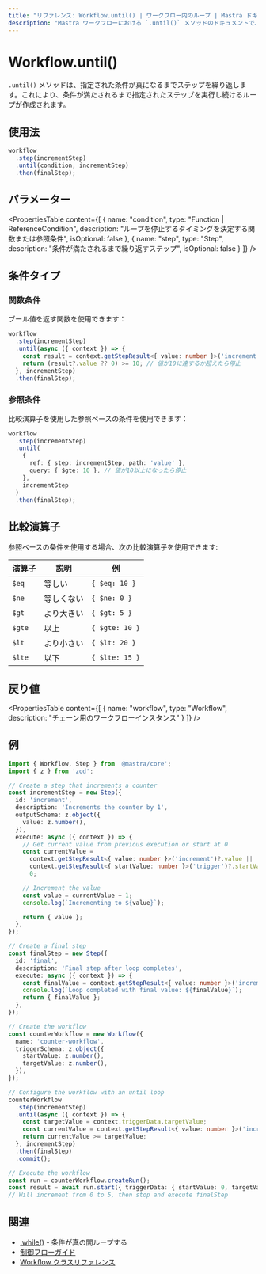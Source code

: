 ```yaml
---
title: "リファレンス: Workflow.until() | ワークフロー内のループ | Mastra ドキュメント"
description: "Mastra ワークフローにおける `.until()` メソッドのドキュメントで、指定された条件が真になるまでステップを繰り返します。"
---
```


# Workflow.until()

`.until()` メソッドは、指定された条件が真になるまでステップを繰り返します。これにより、条件が満たされるまで指定されたステップを実行し続けるループが作成されます。

## 使用法

```typescript
workflow
  .step(incrementStep)
  .until(condition, incrementStep)
  .then(finalStep);
```

## パラメーター

<PropertiesTable
  content={[
    {
      name: "condition",
      type: "Function | ReferenceCondition",
      description: "ループを停止するタイミングを決定する関数または参照条件",
      isOptional: false
    },
    {
      name: "step",
      type: "Step",
      description: "条件が満たされるまで繰り返すステップ",
      isOptional: false
    }
  ]}
/>

## 条件タイプ

### 関数条件

ブール値を返す関数を使用できます：

```typescript
workflow
  .step(incrementStep)
  .until(async ({ context }) => {
    const result = context.getStepResult<{ value: number }>('increment');
    return (result?.value ?? 0) >= 10; // 値が10に達するか超えたら停止
  }, incrementStep)
  .then(finalStep);
```

### 参照条件

比較演算子を使用した参照ベースの条件を使用できます：

```typescript
workflow
  .step(incrementStep)
  .until(
    {
      ref: { step: incrementStep, path: 'value' },
      query: { $gte: 10 }, // 値が10以上になったら停止
    },
    incrementStep
  )
  .then(finalStep);
```

## 比較演算子

参照ベースの条件を使用する場合、次の比較演算子を使用できます:

| 演算子   | 説明             | 例         |
|----------|------------------|------------|
| `$eq`    | 等しい           | `{ $eq: 10 }` |
| `$ne`    | 等しくない       | `{ $ne: 0 }` |
| `$gt`    | より大きい       | `{ $gt: 5 }` |
| `$gte`   | 以上             | `{ $gte: 10 }` |
| `$lt`    | より小さい       | `{ $lt: 20 }` |
| `$lte`   | 以下             | `{ $lte: 15 }` |

## 戻り値

<PropertiesTable
  content={[
    {
      name: "workflow",
      type: "Workflow",
      description: "チェーン用のワークフローインスタンス"
    }
  ]}
/>

## 例

```typescript
import { Workflow, Step } from '@mastra/core';
import { z } from 'zod';

// Create a step that increments a counter
const incrementStep = new Step({
  id: 'increment',
  description: 'Increments the counter by 1',
  outputSchema: z.object({
    value: z.number(),
  }),
  execute: async ({ context }) => {
    // Get current value from previous execution or start at 0
    const currentValue =
      context.getStepResult<{ value: number }>('increment')?.value ||
      context.getStepResult<{ startValue: number }>('trigger')?.startValue ||
      0;

    // Increment the value
    const value = currentValue + 1;
    console.log(`Incrementing to ${value}`);

    return { value };
  },
});

// Create a final step
const finalStep = new Step({
  id: 'final',
  description: 'Final step after loop completes',
  execute: async ({ context }) => {
    const finalValue = context.getStepResult<{ value: number }>('increment')?.value;
    console.log(`Loop completed with final value: ${finalValue}`);
    return { finalValue };
  },
});

// Create the workflow
const counterWorkflow = new Workflow({
  name: 'counter-workflow',
  triggerSchema: z.object({
    startValue: z.number(),
    targetValue: z.number(),
  }),
});

// Configure the workflow with an until loop
counterWorkflow
  .step(incrementStep)
  .until(async ({ context }) => {
    const targetValue = context.triggerData.targetValue;
    const currentValue = context.getStepResult<{ value: number }>('increment')?.value ?? 0;
    return currentValue >= targetValue;
  }, incrementStep)
  .then(finalStep)
  .commit();

// Execute the workflow
const run = counterWorkflow.createRun();
const result = await run.start({ triggerData: { startValue: 0, targetValue: 5 } });
// Will increment from 0 to 5, then stop and execute finalStep
```

## 関連

- [.while()](./while.mdx) - 条件が真の間ループする
- [制御フローガイド](../../workflows/control-flow.mdx#loop-control-with-until-and-while)
- [Workflow クラスリファレンス](./workflow.mdx)

